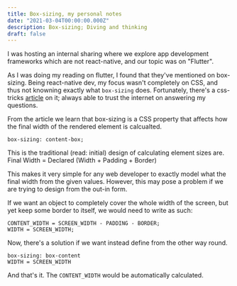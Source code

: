 ```yaml
---
title: Box-sizing, my personal notes
date: "2021-03-04T00:00:00.000Z"
description: Box-sizing; Diving and thinking
draft: false
---
```


I was hosting an internal sharing where we explore app development frameworks which are not react-native, and our topic was on "Flutter".

As I was doing my reading on flutter, I found that they've mentioned on box-sizing. Being react-native dev, my focus wasn't completely on CSS, and thus not knowning exactly what `box-sizing` does. Fortunately, there's a css-tricks [article](https://css-tricks.com/box-sizing/) on it; always able to trust the internet on answering my questions.

From the article we learn that box-sizing is a CSS property that affects how the final width of the rendered element is calcualted.

```
box-sizing: content-box;
```

This is the traditional (read: initial) design of calculating element sizes are.
Final Width = Declared (Width + Padding + Border)

This makes it very simple for any web developer to exactly model what the final width from the given values. However, this may pose a problem if we are trying to design from the out-in form.

If we want an object to completely cover the whole width of the screen, but yet keep some border to itself, we would need to write as such:

```
CONTENT_WIDTH = SCREEN_WIDTH - PADDING - BORDER;
WIDTH = SCREEN_WIDTH;
```

Now, there's a solution if we want instead define from the other way round.

```
box-sizing: box-content
WIDTH = SCREEN_WIDTH
```

And that's it. The `CONTENT_WIDTH` would be automatically calculated.
